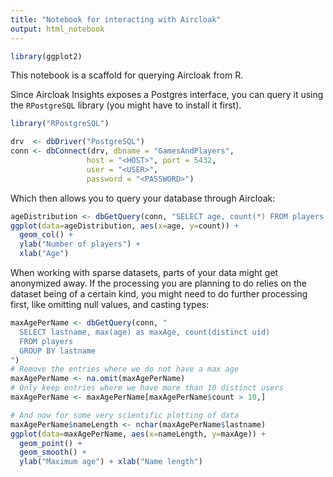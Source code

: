 ```yaml
---
title: "Notebook for interacting with Aircloak"
output: html_notebook
---
```


```r
library(ggplot2)
```

This notebook is a scaffold for querying Aircloak from R.

Since Aircloak Insights exposes a Postgres interface, you can query it using
the `RPostgreSQL` library (you might have to install it first).

```r
library("RPostgreSQL")

drv  <- dbDriver("PostgreSQL")
conn <- dbConnect(drv, dbname = "GamesAndPlayers",
                 host = "<HOST>", port = 5432,
                 user = "<USER>", 
                 password = "<PASSWORD>")
```

Which then allows you to query your database through Aircloak:

```r
ageDistribution <- dbGetQuery(conn, "SELECT age, count(*) FROM players GROUP BY age")
ggplot(data=ageDistribution, aes(x=age, y=count)) +
  geom_col() +  
  ylab("Number of players") +
  xlab("Age")
```

When working with sparse datasets, parts of your data might get anonymized away.
If the processing you are planning to do relies on the dataset being of a certain kind,
you might need to do further processing first, like omitting null values, and casting types:

```r
maxAgePerName <- dbGetQuery(conn, "
  SELECT lastname, max(age) as maxAge, count(distinct uid)
  FROM players 
  GROUP BY lastname
")
# Remove the entries where we do not have a max age
maxAgePerName <- na.omit(maxAgePerName)
# Only keep entries where we have more than 10 distinct users
maxAgePerName <- maxAgePerName[maxAgePerName$count > 10,]

# And now for some very scientific plotting of data
maxAgePerName$nameLength <- nchar(maxAgePerName$lastname)
ggplot(data=maxAgePerName, aes(x=nameLength, y=maxAge)) +
  geom_point() +
  geom_smooth() +
  ylab("Maximum age") + xlab("Name length")
```

